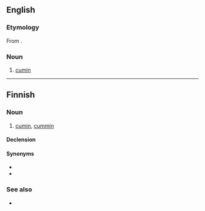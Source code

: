 ==English==

===Etymology===
From {{bor|en|hi|जीरा}}.

{{rfp|en}}
===Noun===
{{en-noun|-}}

# {{lb|en|India|cooking}} [[cumin]]

{{topics|en|Scandiceae tribe plants|Spices}}

----

==Finnish==

===Noun===
{{fi-noun}}

# [[cumin]], [[cummin]] {{gloss|spice}}

====Declension====
{{fi-decl-kala|jeer|||a}}

====Synonyms====
* {{l|fi|juustokumina}}
* {{l|fi|roomankumina}}

===See also===
* {{l|fi|kumina}}

{{topics|fi|Celery family plants|Spices}}